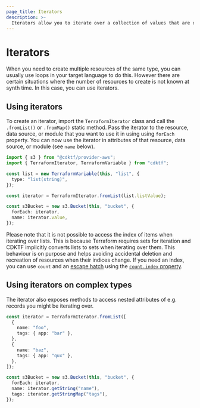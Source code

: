 ```yaml
---
page_title: Iterators
description: >-
  Iterators allow you to iterate over a collection of values that are only available at runtime.
---
```


# Iterators

When you need to create multiple resources of the same type, you can usually use loops in your target language to do this.
However there are certain situations where the number of resources to create is not known at synth time.
In this case, you can use iterators.

## Using iterators

To create an iterator, import the `TerraformIterator` class and call the `.fromList()` or `.fromMap()` static method.
Pass the iterator to the resource, data source, or module that you want to use it in using using `forEach` property.
You can now use the iterator in attributes of that resource, data source, or module (see `name` below).

```ts
import { s3 } from "@cdktf/provider-aws";
import { TerraformIterator, TerraformVariable } from "cdktf";

const list = new TerraformVariable(this, "list", {
  type: "list(string)",
});

const iterator = TerraformIterator.fromList(list.listValue);

const s3Bucket = new s3.Bucket(this, "bucket", {
  forEach: iterator,
  name: iterator.value,
});
```

Please note that it is not possible to access the index of items when iterating over lists. This is because Terraform requires sets for iteration and CDKTF implicitly converts lists to sets when iterating over them. This behaviour is on purpose and helps avoiding accidental deletion and recreation of resources when their indices change. If you need an index, you can use `count` and an [escape hatch](/cdktf/concepts/providers-and-resources#escape-hatch) using the [`count.index` property](/language/meta-arguments/count).

## Using iterators on complex types

The iterator also exposes methods to access nested attributes of e.g. records you might be iterating over.

```ts
const iterator = TerraformIterator.fromList([
  {
    name: "foo",
    tags: { app: "bar" },
  },
  {
    name: "baz",
    tags: { app: "qux" },
  },
]);

const s3Bucket = new s3.Bucket(this, "bucket", {
  forEach: iterator,
  name: iterator.getString("name"),
  tags: iterator.getStringMap("tags"),
});
```
